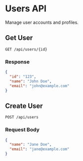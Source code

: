# Users API

Manage user accounts and profiles.

## Get User

```http
GET /api/users/{id}
```

### Response

```json
{
  "id": "123",
  "name": "John Doe",
  "email": "john@example.com"
}
```

## Create User

```http
POST /api/users
```

### Request Body

```json
{
  "name": "Jane Doe",
  "email": "jane@example.com"
}
```